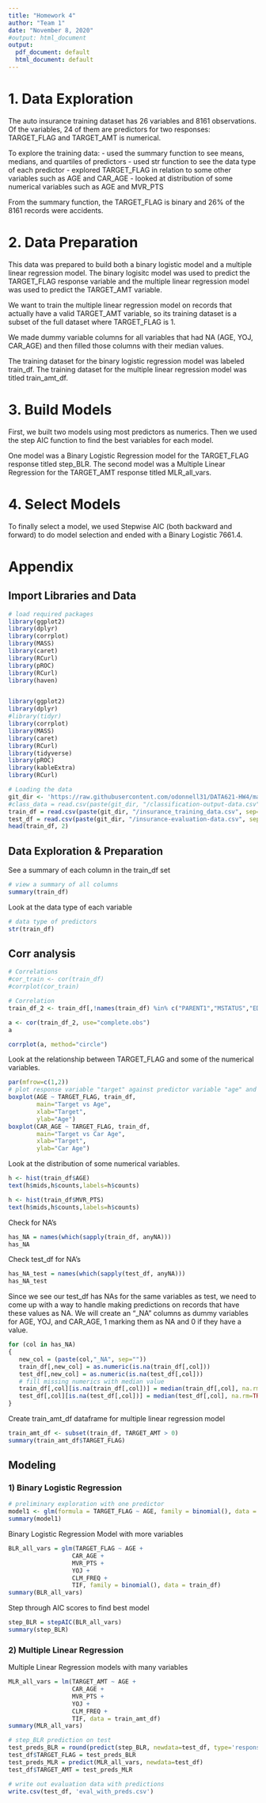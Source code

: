 ```yaml
---
title: "Homework 4"
author: "Team 1"
date: "November 8, 2020"
#output: html_document
output:
  pdf_document: default
  html_document: default
---
```


# 1. Data Exploration

The auto insurance training dataset has 26 variables and 8161 observations. Of the variables, 24 of them are predictors for two responses: TARGET_FLAG and TARGET_AMT is numerical. 

To explore the training data:
- used the summary function to see means, medians, and quartiles of predictors
- used str function to see the data type of each predictor
- explored TARGET_FLAG in relation to some other variables such as AGE and CAR_AGE
- looked at distribution of some numerical variables such as AGE and MVR_PTS

From the summary function, the TARGET_FLAG is binary and 26% of the 8161 records were accidents.

# 2. Data Preparation

This data was prepared to build both a binary logistic model and a multiple linear regression model. The binary logisitc model was used to predict the TARGET_FLAG response variable and the multiple linear regression model was used to predict the TARGET_AMT variable.

We want to train the multiple linear regression model on records that actually have a valid TARGET_AMT variable, so its training dataset is a subset of the full dataset where TARGET_FLAG is 1.

We made dummy variable columns for all variables that had NA (AGE, YOJ, CAR_AGE) and then filled those columns with their median values.

The training dataset for the binary logistic regression model was labeled train_df. The training dataset for the multiple linear regression model was titled train_amt_df.

# 3. Build Models

First, we built two models using most predictors as numerics. Then we used the step AIC function to find the best variables for each model.

One model was a Binary Logistic Regression model for the TARGET_FLAG response titled step_BLR.
The second model was a Multiple Linear Regression for the TARGET_AMT response titled MLR_all_vars.

# 4. Select Models

To finally select a model, we used Stepwise AIC (both backward and forward) to do model selection and ended with a Binary Logistic 7661.4. 

# Appendix

## Import Libraries and Data

```r
# load required packages
library(ggplot2)
library(dplyr)
library(corrplot)
library(MASS)
library(caret)
library(RCurl)
library(pROC)
library(RCurl)
library(haven)


library(ggplot2)
library(dplyr)
#library(tidyr)
library(corrplot)
library(MASS)
library(caret)
library(RCurl)
library(tidyverse)
library(pROC)
library(kableExtra)
library(RCurl)
```

```r
# Loading the data
git_dir <- 'https://raw.githubusercontent.com/odonnell31/DATA621-HW4/main/data'
#class_data = read.csv(paste(git_dir, "/classification-output-data.csv", sep=""))
train_df = read.csv(paste(git_dir, "/insurance_training_data.csv", sep=""))
test_df = read.csv(paste(git_dir, "/insurance-evaluation-data.csv", sep = ""))
head(train_df, 2)
```

## Data Exploration & Preparation

See a summary of each column in the train_df set
```r
# view a summary of all columns
summary(train_df)
```

Look at the data type of each variable
```r
# data type of predictors
str(train_df)
```

## Corr analysis
```r
# Correlations 
#cor_train <- cor(train_df)
#corrplot(cor_train)

# Correlation
train_df_2 <- train_df[,!names(train_df) %in% c("PARENT1","MSTATUS","EDUCATION","JOB","CAR_USE","SEX","RED_CAR", "CAR_TYPE","INCOME","OLDCLAIM","HOME_VAL","BLUEBOOK","REVOKED","URBANICITY")]

a <- cor(train_df_2, use="complete.obs")
a

corrplot(a, method="circle") 

```
Look at the relationship between TARGET_FLAG and some of the numerical variables.
```r
par(mfrow=c(1,2))
# plot response variable "target" against predictor variable "age" and "car_age"
boxplot(AGE ~ TARGET_FLAG, train_df, 
        main="Target vs Age",
        xlab="Target",
        ylab="Age") 
boxplot(CAR_AGE ~ TARGET_FLAG, train_df, 
        main="Target vs Car Age",
        xlab="Target",
        ylab="Car Age")
```

Look at the distribution of some numerical variables.
```r
h <- hist(train_df$AGE)
text(h$mids,h$counts,labels=h$counts)
```

```r
h <- hist(train_df$MVR_PTS)
text(h$mids,h$counts,labels=h$counts)
```

Check for NA's
```r
has_NA = names(which(sapply(train_df, anyNA)))
has_NA
```

Check test_df for NA's
```r
has_NA_test = names(which(sapply(test_df, anyNA)))
has_NA_test
```

Since we see our test_df has NAs for the same variables as test, we need to come up with a way to handle making predictions on records that have these values as NA. We will create an "_NA" columns as dummy variables for AGE, YOJ, and CAR_AGE, 1 marking them as NA and 0 if they have a value.

```r
for (col in has_NA)
{
   new_col = (paste(col,"_NA", sep=""))
   train_df[,new_col] = as.numeric(is.na(train_df[,col]))
   test_df[,new_col] = as.numeric(is.na(test_df[,col]))
   # fill missing numerics with median value
   train_df[,col][is.na(train_df[,col])] = median(train_df[,col], na.rm=TRUE)
   test_df[,col][is.na(test_df[,col])] = median(test_df[,col], na.rm=TRUE)
}
```


Create train_amt_df dataframe for multiple linear regression model
```r
train_amt_df <- subset(train_df, TARGET_AMT > 0)
summary(train_amt_df$TARGET_FLAG)
```



## Modeling


### 1) Binary Logistic Regression

```r
# preliminary exploration with one predictor
model1 <- glm(formula = TARGET_FLAG ~ AGE, family = binomial(), data = train_df)
summary(model1)
```

Binary Logistic Regression Model with more variables
```r
BLR_all_vars = glm(TARGET_FLAG ~ AGE +
                  CAR_AGE +
                  MVR_PTS +
                  YOJ +
                  CLM_FREQ +
                  TIF, family = binomial(), data = train_df)
summary(BLR_all_vars)
```

Step through AIC scores to find best model
```r
step_BLR = stepAIC(BLR_all_vars)
summary(step_BLR)
```

### 2) Multiple Linear Regression

Multiple Linear Regression models with many variables
```r
MLR_all_vars = lm(TARGET_AMT ~ AGE +
                  CAR_AGE +
                  MVR_PTS +
                  YOJ +
                  CLM_FREQ +
                  TIF, data = train_amt_df)
summary(MLR_all_vars)
```

```r
# step_BLR prediction on test
test_preds_BLR = round(predict(step_BLR, newdata=test_df, type='response'))
test_df$TARGET_FLAG = test_preds_BLR
test_preds_MLR = predict(MLR_all_vars, newdata=test_df)
test_df$TARGET_AMT = test_preds_MLR

# write out evaluation data with predictions
write.csv(test_df, 'eval_with_preds.csv')

```
